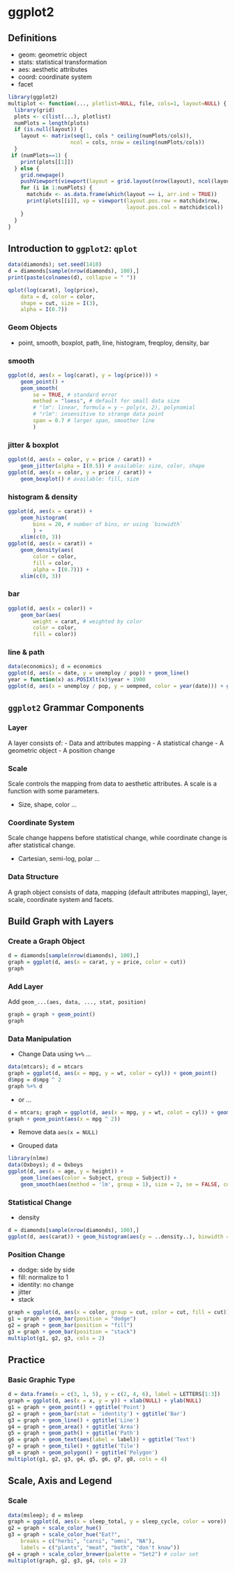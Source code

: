 # **ggplot2**

## Definitions
- geom: geometric object
- stats: statistical transformation
- aes: aesthetic attributes
- coord: coordinate system
- facet

```r
library(ggplot2)
multiplot <- function(..., plotlist=NULL, file, cols=1, layout=NULL) {
  library(grid)
  plots <- c(list(...), plotlist)
  numPlots = length(plots)
  if (is.null(layout)) {
    layout <- matrix(seq(1, cols * ceiling(numPlots/cols)),
                    ncol = cols, nrow = ceiling(numPlots/cols))
  }
 if (numPlots==1) {
    print(plots[[1]])
  } else {
    grid.newpage()
    pushViewport(viewport(layout = grid.layout(nrow(layout), ncol(layout))))
    for (i in 1:numPlots) {
      matchidx <- as.data.frame(which(layout == i, arr.ind = TRUE))
      print(plots[[i]], vp = viewport(layout.pos.row = matchidx$row,
                                      layout.pos.col = matchidx$col))
    }
  }
}
```

## Introduction to `ggplot2`: `qplot`

```r
data(diamonds); set.seed(1410)
d = diamonds[sample(nrow(diamonds), 100),]
print(paste(colnames(d), collapse = " "))
```

```r
qplot(log(carat), log(price), 
	data = d, color = color, 
	shape = cut, size = I(3), 
	alpha = I(0.7))
```


### Geom Objects
- point, smooth, boxplot, path, line, histogram, freqploy, density, bar


### smooth
```r
ggplot(d, aes(x = log(carat), y = log(price))) +
	geom_point() + 
	geom_smooth(
		se = TRUE, # standard error
		method = "loess", # default for small data size
		# "lm": linear, formula = y ~ poly(x, 2), polynomial
		# "rlm": insensitive to strange data point
		span = 0.7 # larger span, smoother line
		)
```

### jitter & boxplot
```r
ggplot(d, aes(x = color, y = price / carat)) + 
	geom_jitter(alpha = I(0.5)) # available: size, color, shape
ggplot(d, aes(x = color, y = price / carat)) + 
	geom_boxplot() # available: fill, size
``` 

### histogram & density
```r
ggplot(d, aes(x = carat)) + 
	geom_histogram(
		bins = 20, # number of bins, or using `binwidth`
		) +
	xlim(c(0, 3))
ggplot(d, aes(x = carat)) + 
	geom_density(aes(
		color = color, 
		fill = color, 
		alpha = I(0.7))) + 
	xlim(c(0, 3))
```

### bar
```r
ggplot(d, aes(x = color)) + 
	geom_bar(aes(
		weight = carat, # weighted by color
		color = color,
		fill = color))
```

### line & path
```r
data(economics); d = economics
ggplot(d, aes(x = date, y = unemploy / pop)) + geom_line()
year = function(x) as.POSIXlt(x)$year + 1900
ggplot(d, aes(x = unemploy / pop, y = uempmed, color = year(date))) + geom_path()
```

## `ggplot2` Grammar Components

### Layer

A layer consists of:
- Data and attributes mapping
- A statistical change
- A geometric object
- A position change

### Scale

Scale controls the mapping from data to aesthetic attributes. A scale is a function with some parameters.

- Size, shape, color ...

### Coordinate System

Scale change happens before statistical change, while coordinate change is after statistical change.

- Cartesian, semi-log, polar ...

### Data Structure

A graph object consists of data, mapping (default attributes mapping), layer, scale, coordinate system and facets.

## Build Graph with Layers

### Create a Graph Object

```r
d = diamonds[sample(nrow(diamonds), 100),]
graph = ggplot(d, aes(x = carat, y = price, color = cut))
graph
```

### Add Layer

Add `geom_...(aes, data, ..., stat, position)`
```r
graph = graph + geom_point()
graph
```

### Data Manipulation

- Change Data using `%+%` ...

```r
data(mtcars); d = mtcars
graph = ggplot(d, aes(x = mpg, y = wt, color = cyl)) + geom_point()
d$mpg = d$mpg ^ 2
graph %+% d
```

- or ...

```r
d = mtcars; graph = ggplot(d, aes(x = mpg, y = wt, colot = cyl)) + geom_point()
graph + geom_point(aes(x = mpg ^ 2))
```

- Remove data
`aes(x = NULL)`

- Grouped data

```r
library(nlme)
data(Oxboys); d = Oxboys
ggplot(d, aes(x = age, y = height)) + 
	geom_line(aes(color = Subject, group = Subject)) + 
	geom_smooth(aes(method = 'lm', group = 1), size = 2, se = FALSE, color = 'red')
```

### Statistical Change

- density

```r
d = diamonds[sample(nrow(diamonds), 100),]
ggplot(d, aes(carat)) + geom_histogram(aes(y = ..density..), binwidth = 0.1)
```

### Position Change

- dodge: side by side
- fill: normalize to 1
- identity: no change
- jitter
- stack

```r
graph = ggplot(d, aes(x = color, group = cut, color = cut, fill = cut))
g1 = graph + geom_bar(position = "dodge")
g2 = graph + geom_bar(position = "fill")
g3 = graph + geom_bar(position = "stack")
multiplot(g1, g2, g3, cols = 2)
```

## Practice

### Basic Graphic Type

```r
d = data.frame(x = c(3, 1, 5), y = c(2, 4, 6), label = LETTERS[1:3])
graph = ggplot(d, aes(x = x, y = y)) + xlab(NULL) + ylab(NULL)
g1 = graph + geom_point() + ggtitle('Point')
g2 = graph + geom_bar(stat = 'identity') + ggtitle('Bar')
g3 = graph + geom_line() + ggtitle('Line')
g4 = graph + geom_area() + ggtitle('Area')
g5 = graph + geom_path() + ggtitle('Path')
g6 = graph + geom_text(aes(label = label)) + ggtitle('Text')
g7 = graph + geom_tile() + ggtitle('Tile')
g8 = graph + geom_polygon() + ggtitle('Polygon')
multiplot(g1, g2, g3, g4, g5, g6, g7, g8, cols = 4)
```

## Scale, Axis and Legend

### Scale

```r
data(msleep); d = msleep
graph = ggplot(d, aes(x = sleep_total, y = sleep_cycle, color = vore)) + geom_point()
g2 = graph + scale_color_hue()
g3 = graph + scale_color_hue("Eat?", 
	breaks = c("herbi", "carni", "omni", "NA"), 
	labels = c("plants", "meat", "both", "don't know"))
g4 = graph + scale_color_brewer(palette = "Set2") # color set
multiplot(graph, g2, g3, g4, cols = 2)
```